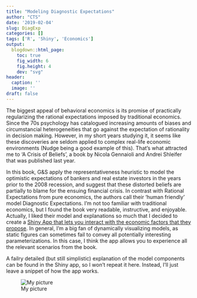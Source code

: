 ```yaml
---
title: "Modeling Diagnostic Expectations"
author: "CTS"
date: '2019-02-04'
slug: DiagExp
categories: []
tags: ['R', 'Shiny', 'Economics']
output:
  blogdown::html_page:
    toc: true
    fig_width: 6
    fig.height: 4
    dev: "svg"
header:
  caption: ''
  image: ''
draft: false 
---
```



The biggest appeal of behavioral economics is its promise of practically regularizing the rational expectations imposed by traditional economics. Since the 70s psychology has catalogued increasing amounts of biases and circumstancial heterogeneities that go against the expectation of rationality in decision making. However, in my short years studying it, it seems like these discoveries are seldom applied to complex real-life economic environments (Nudge being a good example of this). That's what attracted me to 'A Crisis of Beliefs', a book by Nicola Gennaioli and Andrei Shleifer that was published last year.

In this book, G&S apply the representativeness heuristic to model the optimistic expectations of bankers and real estate investors in the years prior to the 2008 recession, and suggest that these distorted beliefs are partially to blame for the ensuing financial crisis. In contrast with Rational Expectations from pure economics, the authors call their 'human friendly' model Diagnostic Expectations. I'm not too familiar with traditional economics, but I found the book very readable, instructive, and enjoyable. Actually, I liked their model and explanations so much that I decided to create a [Shiny App that lets you interact with the economic factors that they propose](https://ctoroserey.shinyapps.io/DiagnosticExp/). In general, I'm a big fan of dynamically visualizing models, as static figures can sometimes fail to convey all potentially interesting parameterizations. In this case, I think the app allows you to experience all the relevant scenarios from the book. 

A failry detailed (but still simplistic) explanation of the model components can be found in the Shiny app, so I won't repeat it here. Instead, I'll just leave a snippet of how the app works.

![My picture](/img/diag_exp.gif)













